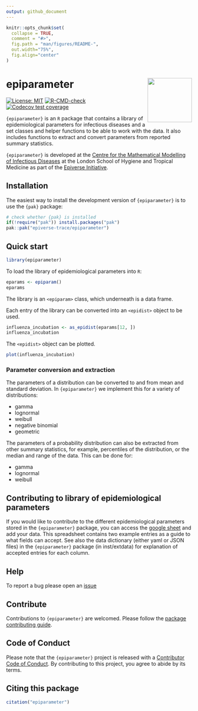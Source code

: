 ```yaml
---
output: github_document
---
```


<!-- README.md is generated from README.Rmd. Please edit that file -->

```r
knitr::opts_chunk$set(
  collapse = TRUE,
  comment = "#>",
  fig.path = "man/figures/README-",
  out.width="75%", 
  fig.align="center"
)
```

# epiparameter <img src="man/figures/logo.png" align="right" width="120" />

<!-- badges: start -->
[![License: MIT](https://img.shields.io/badge/License-MIT-yellow.svg)](https://opensource.org/licenses/MIT)
[![R-CMD-check](https://github.com/epiverse-trace/epiparameter/actions/workflows/R-CMD-check.yaml/badge.svg)](https://github.com/epiverse-trace/epiparameter/actions/workflows/R-CMD-check.yaml)
[![Codecov test coverage](https://codecov.io/gh/epiverse-trace/epiparameter/branch/main/graph/badge.svg)](https://app.codecov.io/gh/epiverse-trace/epiparameter?branch=main)
<!-- badges: end -->

`{epiparameter}` is an `R` package that contains a library of epidemiological parameters for infectious diseases and a set classes and helper functions to be able to work with the data. It also includes functions to extract and convert parameters from reported summary statistics.

`{epiparameter}` is developed at the [Centre for the Mathematical Modelling of Infectious Diseases](https://www.lshtm.ac.uk/research/centres/centre-mathematical-modelling-infectious-diseases) at the London School of Hygiene and Tropical Medicine as part of the [Epiverse Initiative](https://data.org/initiatives/epiverse/).


## Installation

The easiest way to install the development version of `{epiparameter}` is to use the `{pak}` package:

``` r
# check whether {pak} is installed
if(!require("pak")) install.packages("pak")
pak::pak("epiverse-trace/epiparameter")
```

## Quick start

```r
library(epiparameter)
```

To load the library of epidemiological parameters into `R`:

```r
eparams <- epiparam()
eparams
```

The library is an `<epiparam>` class, which underneath is a data frame.

Each entry of the library can be converted into an `<epidist>` object to be used.

```r
influenza_incubation <- as_epidist(eparams[12, ])
influenza_incubation
```

The `<epidist>` object can be plotted.

```r
plot(influenza_incubation)
```

### Parameter conversion and extraction

The parameters of a distribution can be converted to and from mean and standard deviation. In `{epiparameter}` we implement this for a variety of distributions:

- gamma
- lognormal
- weibull
- negative binomial
- geometric

The parameters of a probability distribution can also be extracted from other summary statistics, for example, percentiles of the distribution, or the median and range of the data. This can be done for:

- gamma
- lognormal
- weibull

## Contributing to library of epidemiological parameters

If you would like to contribute to the different epidemiological parameters stored in the `{epiparameter}` package, you can access the [google sheet](https://docs.google.com/spreadsheets/d/1zVpaaKkQ7aeMdRN2r0p-W4d2TtccL5HcIOp_w-lfkEQ/edit?usp=sharing) and add your data. This spreadsheet contains two example entries as a guide to what fields can accept. See also the data dictionary (either yaml or JSON files) in the `{epiparameter}` package (in inst/extdata) for explanation of accepted entries for each column.

## Help 

To report a bug please open an [issue](https://github.com/epiverse-trace/epiparameter/issues/new/choose)

## Contribute 

Contributions to `{epiparameter}` are welcomed. Please follow the [package contributing guide](https://github.com/epiverse-trace/epiparameter/blob/main/.github/CONTRIBUTING.md).

## Code of Conduct

Please note that the `{epiparameter}` project is released with a [Contributor Code of Conduct](https://github.com/epiverse-trace/.github/blob/main/CODE_OF_CONDUCT.md). By contributing to this project, you agree to abide by its terms.

## Citing this package

```r
citation("epiparameter")
```
